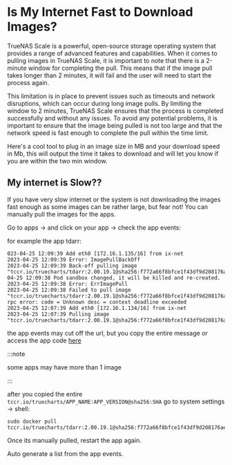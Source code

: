 
# Is My Internet Fast to Download Images?

TrueNAS Scale is a powerful, open-source storage operating system that provides a range of advanced features and capabilities. When it comes to pulling images in TrueNAS Scale, it is important to note that there is a 2-minute window for completing the pull. This means that if the image pull takes longer than 2 minutes, it will fail and the user will need to start the process again.

This limitation is in place to prevent issues such as timeouts and network disruptions, which can occur during long image pulls. By limiting the window to 2 minutes, TrueNAS Scale ensures that the process is completed successfully and without any issues. To avoid any potential problems, it is important to ensure that the image being pulled is not too large and that the network speed is fast enough to complete the pull within the time limit.

Here's a cool tool to plug in an image size in MB and your download speed in Mb, this will output the time it takes to download and will let you know if you are within the two min window.

<ImageDownloadTime/>


## My internet is Slow??

If you have very slow internet or the system is not downloading the images fast enough as some images can be rather large, but fear not!
You can manually pull the images for the apps.

Go to apps -> and click on your app -> check the app events:

for example the app tdarr:

```
023-04-25 12:09:39 Add eth0 [172.16.1.135/16] from ix-net
2023-04-25 12:09:39 Error: ImagePullBackOff
2023-04-25 12:09:39 Back-off pulling image "tccr.io/truecharts/tdarr:2.00.19.1@sha256:f772a66f8bfce1f43df9d208176ae46396d9169566412b3c930efcb4a6a88c75"2023-04-25 12:09:38 Pod sandbox changed, it will be killed and re-created.
2023-04-25 12:09:38 Error: ErrImagePull
2023-04-25 12:09:38 Failed to pull image "tccr.io/truecharts/tdarr:2.00.19.1@sha256:f772a66f8bfce1f43df9d208176ae46396d9169566412b3c930efcb4a6a88c75": rpc error: code = Unknown desc = context deadline exceeded
2023-04-25 12:07:39 Add eth0 [172.16.1.134/16] from ix-net
2023-04-25 12:07:39 Pulling image "tccr.io/truecharts/tdarr:2.00.19.1@sha256:f772a66f8bfce1f43df9d208176ae46396d9169566412b3c930efcb4a6a88c75"
```

the app events may cut off the url, but you copy the entire message or access the app code [here](https://github.com/truecharts/charts/blob/master/charts/stable/tdarr/values.yaml)

:::note

some apps may have more than 1 image

:::

after you copied the entire `tccr.io/truecharts/APP_NAME:APP_VERSION@sha256:SHA` go to system settings -> shell:

```shell
sudo docker pull tccr.io/truecharts/tdarr:2.00.19.1@sha256:f772a66f8bfce1f43df9d208176ae46396d9169566412b3c930efcb4a6a88c75
```
Once its manually pulled, restart the app again.

Auto generate a list from the app events.

<GeneratePullCommand/>

